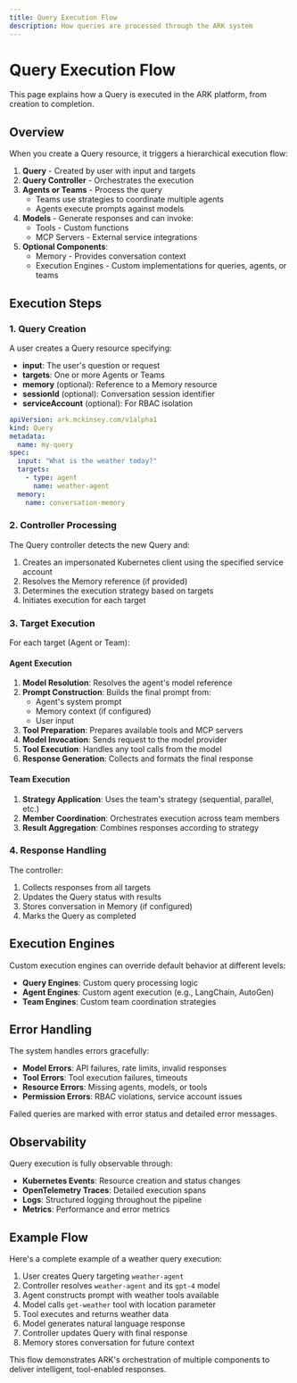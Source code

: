 ```yaml
---
title: Query Execution Flow
description: How queries are processed through the ARK system
---
```


# Query Execution Flow

This page explains how a Query is executed in the ARK platform, from creation to completion.

## Overview

When you create a Query resource, it triggers a hierarchical execution flow:

1. **Query** - Created by user with input and targets
2. **Query Controller** - Orchestrates the execution
3. **Agents or Teams** - Process the query
   - Teams use strategies to coordinate multiple agents
   - Agents execute prompts against models
4. **Models** - Generate responses and can invoke:
   - Tools - Custom functions
   - MCP Servers - External service integrations
5. **Optional Components**:
   - Memory - Provides conversation context
   - Execution Engines - Custom implementations for queries, agents, or teams

## Execution Steps

### 1. Query Creation

A user creates a Query resource specifying:
- **input**: The user's question or request
- **targets**: One or more Agents or Teams
- **memory** (optional): Reference to a Memory resource
- **sessionId** (optional): Conversation session identifier
- **serviceAccount** (optional): For RBAC isolation

```yaml
apiVersion: ark.mckinsey.com/v1alpha1
kind: Query
metadata:
  name: my-query
spec:
  input: "What is the weather today?"
  targets:
    - type: agent
      name: weather-agent
  memory:
    name: conversation-memory
```

### 2. Controller Processing

The Query controller detects the new Query and:
1. Creates an impersonated Kubernetes client using the specified service account
2. Resolves the Memory reference (if provided)
3. Determines the execution strategy based on targets
4. Initiates execution for each target

### 3. Target Execution

For each target (Agent or Team):

#### Agent Execution
1. **Model Resolution**: Resolves the agent's model reference
2. **Prompt Construction**: Builds the final prompt from:
   - Agent's system prompt
   - Memory context (if configured)
   - User input
3. **Tool Preparation**: Prepares available tools and MCP servers
4. **Model Invocation**: Sends request to the model provider
5. **Tool Execution**: Handles any tool calls from the model
6. **Response Generation**: Collects and formats the final response

#### Team Execution
1. **Strategy Application**: Uses the team's strategy (sequential, parallel, etc.)
2. **Member Coordination**: Orchestrates execution across team members
3. **Result Aggregation**: Combines responses according to strategy

### 4. Response Handling

The controller:
1. Collects responses from all targets
2. Updates the Query status with results
3. Stores conversation in Memory (if configured)
4. Marks the Query as completed

## Execution Engines

Custom execution engines can override default behavior at different levels:

- **Query Engines**: Custom query processing logic
- **Agent Engines**: Custom agent execution (e.g., LangChain, AutoGen)
- **Team Engines**: Custom team coordination strategies

## Error Handling

The system handles errors gracefully:
- **Model Errors**: API failures, rate limits, invalid responses
- **Tool Errors**: Tool execution failures, timeouts
- **Resource Errors**: Missing agents, models, or tools
- **Permission Errors**: RBAC violations, service account issues

Failed queries are marked with error status and detailed error messages.

## Observability

Query execution is fully observable through:
- **Kubernetes Events**: Resource creation and status changes
- **OpenTelemetry Traces**: Detailed execution spans
- **Logs**: Structured logging throughout the pipeline
- **Metrics**: Performance and error metrics

## Example Flow

Here's a complete example of a weather query execution:

1. User creates Query targeting `weather-agent`
2. Controller resolves `weather-agent` and its `gpt-4` model
3. Agent constructs prompt with weather tools available
4. Model calls `get-weather` tool with location parameter
5. Tool executes and returns weather data
6. Model generates natural language response
7. Controller updates Query with final response
8. Memory stores conversation for future context

This flow demonstrates ARK's orchestration of multiple components to deliver intelligent, tool-enabled responses.
